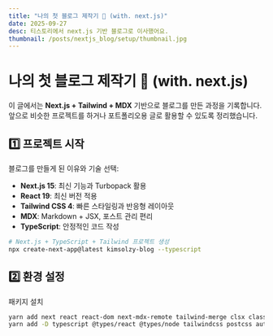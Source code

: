 ```yaml
---
title: "나의 첫 블로그 제작기 🚀 (with. next.js)"
date: 2025-09-27
desc: 티스토리에서 next.js 기반 블로그로 이사했어요.
thumbnail: /posts/nextjs_blog/setup/thumbnail.jpg
---
```


# 나의 첫 블로그 제작기 🚀 (with. next.js)

이 글에서는 **Next.js + Tailwind + MDX** 기반으로 블로그를 만든 과정을 기록합니다.  
앞으로 비슷한 프로젝트를 하거나 포트폴리오용 글로 활용할 수 있도록 정리했습니다.

## 1️⃣ 프로젝트 시작

블로그를 만들게 된 이유와 기술 선택:

- **Next.js 15**: 최신 기능과 Turbopack 활용
- **React 19**: 최신 버전 적용
- **Tailwind CSS 4**: 빠른 스타일링과 반응형 레이아웃
- **MDX**: Markdown + JSX, 포스트 관리 편리
- **TypeScript**: 안정적인 코드 작성

```bash
# Next.js + TypeScript + Tailwind 프로젝트 생성
npx create-next-app@latest kimsolzy-blog --typescript
```

## 2️⃣ 환경 설정
패키지 설치

```bash
yarn add next react react-dom next-mdx-remote tailwind-merge clsx class-variance-authority lucide-react gray-matter glob reading-time dayjs
yarn add -D typescript @types/react @types/node tailwindcss postcss autoprefixer eslint @eslint/eslintrc @types/react-dom
```
